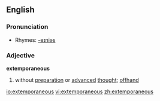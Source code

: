 ==English==
===Pronunciation===
{{ipacregion|Canada}} {{ipac|əkˌstɛmpɚˈeɪniəs|en-ca-synth-extemporaneous.ogg|CA synth}}
*Rhymes: [[Rhymes:English:-eɪniəs|-eɪniəs]]

===Adjective===
'''extemporaneous'''
# without [[preparation]] or [[advanced]] [[thought]]; [[offhand]]

[[io:extemporaneous]]
[[vi:extemporaneous]]
[[zh:extemporaneous]]